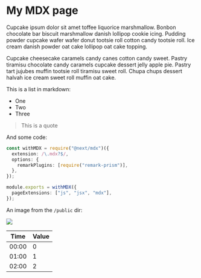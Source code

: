 # My MDX page

Cupcake ipsum dolor sit amet toffee liquorice marshmallow. Bonbon chocolate bar biscuit marshmallow
danish lollipop cookie icing. Pudding powder cupcake wafer wafer donut tootsie roll cotton candy
tootsie roll. Ice cream danish powder oat cake lollipop oat cake topping.

Cupcake cheesecake caramels candy canes cotton candy sweet. Pastry tiramisu chocolate candy caramels
cupcake dessert jelly apple pie. Pastry tart jujubes muffin tootsie roll tiramisu sweet roll. Chupa
chups dessert halvah ice cream sweet roll muffin oat cake.

This is a list in markdown:

- One
- Two
- Three

> This is a quote

And some code:

```ts
const withMDX = require("@next/mdx")({
  extension: /\.mdx?$/,
  options: {
    remarkPlugins: [require("remark-prism")],
  },
});

module.exports = withMDX({
  pageExtensions: ["js", "jsx", "mdx"],
});
```

An image from the `/public` dir:

![](/imgs/cookie.png)

| Time | Value |
| ---- | ----- |
| 00:00 | 0 |
| 01:00 | 1 |
| 02:00 | 2 |
